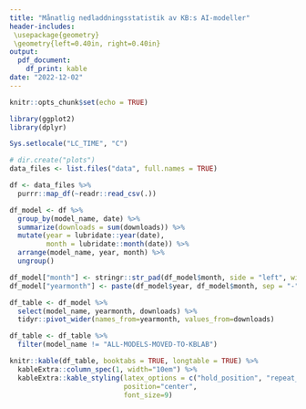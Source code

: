 ```yaml
---
title: "Månatlig nedladdningsstatistik av KB:s AI-modeller"
header-includes: 
 \usepackage{geometry}
 \geometry{left=0.40in, right=0.40in}
output:
  pdf_document:
    df_print: kable
date: "2022-12-02"
---
```


```r
knitr::opts_chunk$set(echo = TRUE)
```

```r
library(ggplot2)
library(dplyr)

Sys.setlocale("LC_TIME", "C")

# dir.create("plots")
data_files <- list.files("data", full.names = TRUE)

df <- data_files %>%
  purrr::map_df(~readr::read_csv(.))

df_model <- df %>% 
  group_by(model_name, date) %>%
  summarize(downloads = sum(downloads)) %>%
  mutate(year = lubridate::year(date),
         month = lubridate::month(date)) %>%
  arrange(model_name, year, month) %>%
  ungroup()

df_model["month"] <- stringr::str_pad(df_model$month, side = "left", width = 2, pad = "0")
df_model["yearmonth"] <- paste(df_model$year, df_model$month, sep = "-")

df_table <- df_model %>%
  select(model_name, yearmonth, downloads) %>%
  tidyr::pivot_wider(names_from=yearmonth, values_from=downloads)

df_table <- df_table %>%
  filter(model_name != "ALL-MODELS-MOVED-TO-KBLAB")
```

```r
knitr::kable(df_table, booktabs = TRUE, longtable = TRUE) %>%
  kableExtra::column_spec(1, width="10em") %>%
  kableExtra::kable_styling(latex_options = c("hold_position", "repeat_header"),
                            position="center",
                            font_size=9)
```